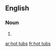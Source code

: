 ==English==

===Noun===
{{head|en|head=[[hot]] [[tubs]]}}

# {{plural of|hot tub}}

[[ar:hot tubs]]
[[fr:hot tubs]]